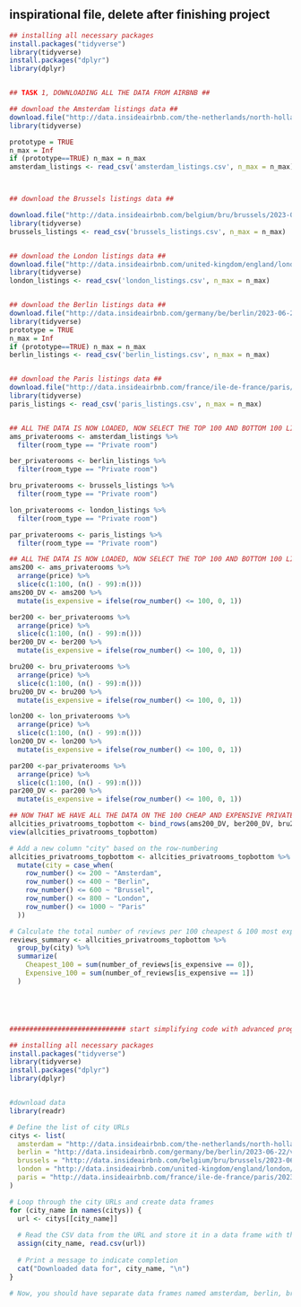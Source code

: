 ## inspirational file, delete after finishing project ###

```r
## installing all necessary packages
install.packages("tidyverse")
library(tidyverse)
install.packages("dplyr")
library(dplyr)


## TASK 1, DOWNLOADING ALL THE DATA FROM AIRBNB ##

## download the Amsterdam listings data ##
download.file("http://data.insideairbnb.com/the-netherlands/north-holland/amsterdam/2023-09-03/visualisations/listings.csv", "amsterdam_listings.csv")
library(tidyverse)

prototype = TRUE
n_max = Inf
if (prototype==TRUE) n_max = n_max
amsterdam_listings <- read_csv('amsterdam_listings.csv', n_max = n_max)



## download the Brussels listings data ##

download.file("http://data.insideairbnb.com/belgium/bru/brussels/2023-06-24/visualisations/listings.csv", "brussels_listings.csv")
library(tidyverse)
brussels_listings <- read_csv('brussels_listings.csv', n_max = n_max)


## download the London listings data ##
download.file("http://data.insideairbnb.com/united-kingdom/england/london/2023-06-08/visualisations/listings.csv", "london_listings.csv")
library(tidyverse)
london_listings <- read_csv('london_listings.csv', n_max = n_max)


## download the Berlin listings data ##
download.file("http://data.insideairbnb.com/germany/be/berlin/2023-06-22/visualisations/listings.csv", "berlin_listings.csv")
library(tidyverse)
prototype = TRUE
n_max = Inf
if (prototype==TRUE) n_max = n_max
berlin_listings <- read_csv('berlin_listings.csv', n_max = n_max)


## download the Paris listings data ##
download.file("http://data.insideairbnb.com/france/ile-de-france/paris/2023-06-06/visualisations/listings.csv", "paris_listings.csv")
library(tidyverse)
paris_listings <- read_csv('paris_listings.csv', n_max = n_max)


## ALL THE DATA IS NOW LOADED, NOW SELECT THE TOP 100 AND BOTTOM 100 LISTINGS FROM EACH CITY ##
ams_privaterooms <- amsterdam_listings %>%
  filter(room_type == "Private room")

ber_privaterooms <- berlin_listings %>%
  filter(room_type == "Private room")

bru_privaterooms <- brussels_listings %>%
  filter(room_type == "Private room")

lon_privaterooms <- london_listings %>%
  filter(room_type == "Private room")

par_privaterooms <- paris_listings %>%
  filter(room_type == "Private room")

## ALL THE DATA IS NOW LOADED, NOW SELECT THE TOP 100 AND BOTTOM 100 LISTINGS FROM EACH CITY ##  edit it later
ams200 <- ams_privaterooms %>%
  arrange(price) %>%
  slice(c(1:100, (n() - 99):n()))
ams200_DV <- ams200 %>%
  mutate(is_expensive = ifelse(row_number() <= 100, 0, 1))

ber200 <- ber_privaterooms %>%
  arrange(price) %>%
  slice(c(1:100, (n() - 99):n()))
ber200_DV <- ber200 %>%
  mutate(is_expensive = ifelse(row_number() <= 100, 0, 1))

bru200 <- bru_privaterooms %>%
  arrange(price) %>%
  slice(c(1:100, (n() - 99):n()))
bru200_DV <- bru200 %>%
  mutate(is_expensive = ifelse(row_number() <= 100, 0, 1))

lon200 <- lon_privaterooms %>%
  arrange(price) %>%
  slice(c(1:100, (n() - 99):n()))
lon200_DV <- lon200 %>%
  mutate(is_expensive = ifelse(row_number() <= 100, 0, 1))

par200 <-par_privaterooms %>%
  arrange(price) %>%
  slice(c(1:100, (n() - 99):n()))
par200_DV <- par200 %>%
  mutate(is_expensive = ifelse(row_number() <= 100, 0, 1))

## NOW THAT WE HAVE ALL THE DATA ON THE 100 CHEAP AND EXPENSIVE PRIVATE ROOMS, MERGE THE DATA ##
allcities_privatrooms_topbottom <- bind_rows(ams200_DV, ber200_DV, bru200_DV, lon200_DV, par200_DV)
view(allcities_privatrooms_topbottom)

# Add a new column "city" based on the row-numbering
allcities_privatrooms_topbottom <- allcities_privatrooms_topbottom %>%
  mutate(city = case_when(
    row_number() <= 200 ~ "Amsterdam",
    row_number() <= 400 ~ "Berlin",
    row_number() <= 600 ~ "Brussel",
    row_number() <= 800 ~ "London",
    row_number() <= 1000 ~ "Paris"
  ))

# Calculate the total number of reviews per 100 cheapest & 100 most expensive rooms in the city
reviews_summary <- allcities_privatrooms_topbottom %>%
  group_by(city) %>%
  summarize(
    Cheapest_100 = sum(number_of_reviews[is_expensive == 0]),
    Expensive_100 = sum(number_of_reviews[is_expensive == 1])
  )





############################# start simplifying code with advanced programming

## installing all necessary packages
install.packages("tidyverse")
library(tidyverse)
install.packages("dplyr")
library(dplyr)


#download data
library(readr)

# Define the list of city URLs
citys <- list(
  amsterdam = "http://data.insideairbnb.com/the-netherlands/north-holland/amsterdam/2023-09-03/visualisations/listings.csv",
  berlin = "http://data.insideairbnb.com/germany/be/berlin/2023-06-22/visualisations/listings.csv",
  brussels = "http://data.insideairbnb.com/belgium/bru/brussels/2023-06-24/visualisations/listings.csv",
  london = "http://data.insideairbnb.com/united-kingdom/england/london/2023-06-08/visualisations/listings.csv",
  paris = "http://data.insideairbnb.com/france/ile-de-france/paris/2023-06-06/visualisations/listings.csv"
)

# Loop through the city URLs and create data frames
for (city_name in names(citys)) {
  url <- citys[[city_name]]
  
  # Read the CSV data from the URL and store it in a data frame with the city name
  assign(city_name, read.csv(url))
  
  # Print a message to indicate completion
  cat("Downloaded data for", city_name, "\n")
}

# Now, you should have separate data frames named amsterdam, berlin, brussels, london, and paris.


















```

